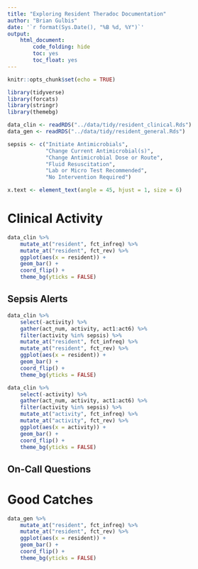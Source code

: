 ```yaml
---
title: "Exploring Resident Theradoc Documentation"
author: "Brian Gulbis"
date: '`r format(Sys.Date(), "%B %d, %Y")`'
output: 
    html_document:
        code_folding: hide
        toc: yes
        toc_float: yes
---
```


```r
knitr::opts_chunk$set(echo = TRUE)
```

```r
library(tidyverse)
library(forcats)
library(stringr)
library(themebg)

data_clin <- readRDS("../data/tidy/resident_clinical.Rds")
data_gen <- readRDS("../data/tidy/resident_general.Rds")

sepsis <- c("Initiate Antimicrobials", 
            "Change Current Antimicrobial(s)", 
            "Change Antimicrobial Dose or Route",
            "Fluid Resuscitation",
            "Lab or Micro Test Recommended",
            "No Intervention Required")

x.text <- element_text(angle = 45, hjust = 1, size = 6)
```

# Clinical Activity
```r
data_clin %>%
    mutate_at("resident", fct_infreq) %>%
    mutate_at("resident", fct_rev) %>%
    ggplot(aes(x = resident)) +
    geom_bar() +
    coord_flip() +
    theme_bg(yticks = FALSE) 
```

## Sepsis Alerts

```r
data_clin %>%
    select(-activity) %>%
    gather(act_num, activity, act1:act6) %>%
    filter(activity %in% sepsis) %>%
    mutate_at("resident", fct_infreq) %>%
    mutate_at("resident", fct_rev) %>%
    ggplot(aes(x = resident)) +
    geom_bar() +
    coord_flip() +
    theme_bg(yticks = FALSE) 
```

```r
data_clin %>%
    select(-activity) %>%
    gather(act_num, activity, act1:act6) %>%
    filter(activity %in% sepsis) %>%
    mutate_at("activity", fct_infreq) %>%
    mutate_at("activity", fct_rev) %>%
    ggplot(aes(x = activity)) +
    geom_bar() +
    coord_flip() +
    theme_bg(yticks = FALSE)
```

## On-Call Questions

# Good Catches
```r
data_gen %>%
    mutate_at("resident", fct_infreq) %>%
    mutate_at("resident", fct_rev) %>%
    ggplot(aes(x = resident)) +
    geom_bar() +
    coord_flip() +
    theme_bg(yticks = FALSE) 
```



